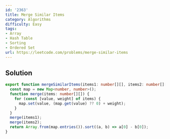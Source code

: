 ```yaml
---
id: '2363'
title: Merge Similar Items
category: Algorithms
difficulty: Easy
tags:
- Array
- Hash Table
- Sorting
- Ordered Set
url: https://leetcode.com/problems/merge-similar-items
---
```


## Solution

```typescript filename="solution.ts" copy
export function mergeSimilarItems(items1: number[][], items2: number[][]): number[][] {
  const map = new Map<number, number>();
  function merge(items: number[][]) {
    for (const [value, weight] of items) {
      map.set(value, (map.get(value) ?? 0) + weight);
    }
  }
  merge(items1);
  merge(items2);
  return Array.from(map.entries()).sort((a, b) => a[0] - b[0]);
}
```

